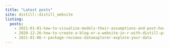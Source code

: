 ```yaml
---
title: "Latest posts"
site: distill::distill_website
listing: 
  posts:
    - 2021-01-01-how-to-visualize-models-their-assumptions-and-post-hocs
    - 2020-12-26-how-to-create-a-blog-or-a-website-in-r-with-distill-package
    - 2021-01-06-r-package-reviews-dataexplorer-explore-your-data
---
```

